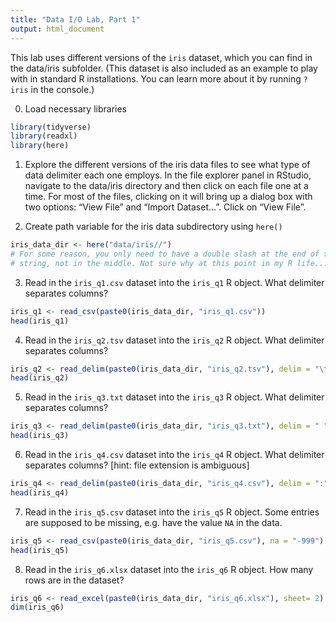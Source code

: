 ```yaml
---
title: "Data I/O Lab, Part 1"
output: html_document
---
```


This lab uses different versions of the `iris` dataset, which you can find in the data/iris subfolder. (This dataset is also included as an example to play with in standard R installations. You can learn more about it by running `?iris` in the console.)

0. Load necessary libraries

```r
library(tidyverse)
library(readxl)
library(here)
```

1.  Explore the different versions of the iris data files to see what type of data delimiter each one employs. In the file explorer panel in RStudio, navigate to the data/iris directory and then click on each file one at a time. For most of the files, clicking on it will bring up a dialog box with two options: "View File" and "Import Dataset...". Click on "View File". 

2.  Create path variable for the iris data subdirectory using `here()`

```r
iris_data_dir <- here("data/iris//") 
# For some reason, you only need to have a double slash at the end of the directory
# string, not in the middle. Not sure why at this point in my R life...
```

3. Read in the `iris_q1.csv` dataset into the `iris_q1` R object. What delimiter separates columns?

```r
iris_q1 <- read_csv(paste0(iris_data_dir, "iris_q1.csv"))
head(iris_q1)
```

4. Read in the `iris_q2.tsv` dataset into the `iris_q2` R object. What delimiter separates columns?

```r
iris_q2 <- read_delim(paste0(iris_data_dir, "iris_q2.tsv"), delim = "\t")
head(iris_q2)
```

5. Read in the `iris_q3.txt` dataset into the `iris_q3` R object. What delimiter separates columns?

```r
iris_q3 <- read_delim(paste0(iris_data_dir, "iris_q3.txt"), delim = " ")
head(iris_q3)
```

6. Read in the `iris_q4.csv` dataset into the `iris_q4` R object. What delimiter separates columns? [hint: file extension is ambiguous]

```r
iris_q4 <- read_delim(paste0(iris_data_dir, "iris_q4.csv"), delim = ":")
head(iris_q4)
```

7. Read in the `iris_q5.csv` dataset into the `iris_q5` R object. Some entries are supposed to be missing, e.g. have the value `NA` in the data.  

```r
iris_q5 <- read_csv(paste0(iris_data_dir, "iris_q5.csv"), na = "-999")
head(iris_q5)
```

8. Read in the `iris_q6.xlsx` dataset into the `iris_q6` R object. How many rows are in the dataset?

```r
iris_q6 <- read_excel(paste0(iris_data_dir, "iris_q6.xlsx"), sheet= 2)
dim(iris_q6)
```
